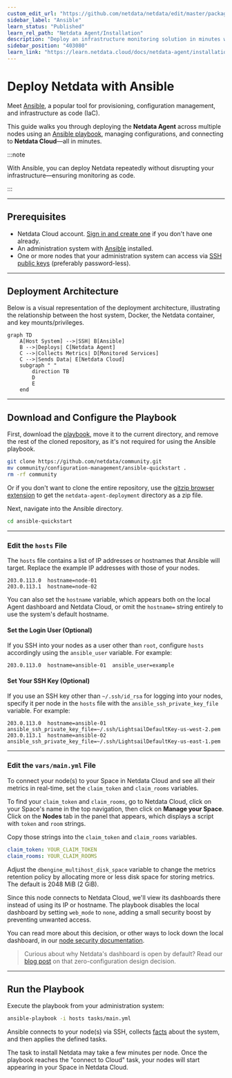 ```yaml
---
custom_edit_url: "https://github.com/netdata/netdata/edit/master/packaging/installer/methods/ansible.md"
sidebar_label: "Ansible"
learn_status: "Published"
learn_rel_path: "Netdata Agent/Installation"
description: "Deploy an infrastructure monitoring solution in minutes with the Netdata Agent and Ansible. Use and customize a simple playbook for monitoring as code."
sidebar_position: "403080"
learn_link: "https://learn.netdata.cloud/docs/netdata-agent/installation/ansible"
---
```


# Deploy Netdata with Ansible

Meet [Ansible](https://ansible.com), a popular tool for provisioning, configuration management, and infrastructure as code (IaC).

This guide walks you through deploying the **Netdata Agent** across multiple nodes using an [Ansible playbook](https://github.com/netdata/community/tree/main/configuration-management/ansible-quickstart/), managing configurations, and connecting to **Netdata Cloud**—all in minutes.

:::note

With Ansible, you can deploy Netdata repeatedly without disrupting your infrastructure—ensuring monitoring as code.

:::

---

## Prerequisites

- Netdata Cloud account. [Sign in and create one](https://app.netdata.cloud) if you don't have one already.
- An administration system with [Ansible](https://www.ansible.com/) installed.
- One or more nodes that your administration system can access via [SSH public keys](https://git-scm.com/book/en/v2/Git-on-the-Server-Generating-Your-SSH-Public-Key) (preferably password-less).

---

## Deployment Architecture

Below is a visual representation of the deployment architecture, illustrating the relationship between the host system, Docker, the Netdata container, and key mounts/privileges.

```mermaid
graph TD
    A[Host System] -->|SSH| B[Ansible]
    B -->|Deploys| C[Netdata Agent]
    C -->|Collects Metrics| D[Monitored Services]
    C -->|Sends Data| E[Netdata Cloud]
    subgraph " "
        direction TB
        D
        E
    end
```

---

## Download and Configure the Playbook

First, download the [playbook](https://github.com/netdata/community/tree/main/configuration-management/ansible-quickstart/), move it to the current directory, and remove the rest of the cloned repository, as it's not required for using the Ansible playbook.

```bash
git clone https://github.com/netdata/community.git
mv community/configuration-management/ansible-quickstart .
rm -rf community
```

Or if you don't want to clone the entire repository, use the [gitzip browser extension](https://gitzip.org/) to get the `netdata-agent-deployment` directory as a zip file.

Next, navigate into the Ansible directory.

```bash
cd ansible-quickstart
```

---

### Edit the `hosts` File

The `hosts` file contains a list of IP addresses or hostnames that Ansible will target. Replace the example IP addresses with those of your nodes.

```text
203.0.113.0  hostname=node-01
203.0.113.1  hostname=node-02
```

You can also set the `hostname` variable, which appears both on the local Agent dashboard and Netdata Cloud, or omit the `hostname=` string entirely to use the system's default hostname.

#### Set the Login User (Optional)

If you SSH into your nodes as a user other than `root`, configure `hosts` accordingly using the `ansible_user` variable. For example:

```text
203.0.113.0  hostname=ansible-01  ansible_user=example
```

#### Set Your SSH Key (Optional)

If you use an SSH key other than `~/.ssh/id_rsa` for logging into your nodes, specify it per node in the `hosts` file with the `ansible_ssh_private_key_file` variable. For example:

```text
203.0.113.0  hostname=ansible-01  ansible_ssh_private_key_file=~/.ssh/LightsailDefaultKey-us-west-2.pem
203.0.113.1  hostname=ansible-02  ansible_ssh_private_key_file=~/.ssh/LightsailDefaultKey-us-east-1.pem
```

---

### Edit the `vars/main.yml` File

To connect your node(s) to your Space in Netdata Cloud and see all their metrics in real-time, set the `claim_token` and `claim_rooms` variables.

To find your `claim_token` and `claim_rooms`, go to Netdata Cloud, click on your Space's name in the top navigation, then click on **Manage your Space**. Click on the **Nodes** tab in the panel that appears, which displays a script with `token` and `room` strings.

Copy those strings into the `claim_token` and `claim_rooms` variables.

```yml
claim_token: YOUR_CLAIM_TOKEN
claim_rooms: YOUR_CLAIM_ROOMS
```

Adjust the `dbengine_multihost_disk_space` variable to change the metrics retention policy by allocating more or less disk space for storing metrics. The default is 2048 MiB (2 GiB).

Since this node connects to Netdata Cloud, we'll view its dashboards there instead of using its IP or hostname. The playbook disables the local dashboard by setting `web_mode` to `none`, adding a small security boost by preventing unwanted access.

You can read more about this decision, or other ways to lock down the local dashboard, in our [node security documentation](https://learn.netdata.cloud/docs/netdata-agent/security/overview).

> Curious about why Netdata's dashboard is open by default? Read our [blog post](https://www.netdata.cloud/blog/netdata-agent-dashboard/) on that zero-configuration design decision.

---

## Run the Playbook

Execute the playbook from your administration system:

```bash
ansible-playbook -i hosts tasks/main.yml
```

Ansible connects to your node(s) via SSH, collects [facts](https://docs.ansible.com/ansible/latest/user_guide/playbooks_vars_facts.html#ansible-facts) about the system, and then applies the defined tasks.

The task to install Netdata may take a few minutes per node. Once the playbook reaches the "connect to Cloud" task, your nodes will start appearing in your Space in Netdata Cloud.
